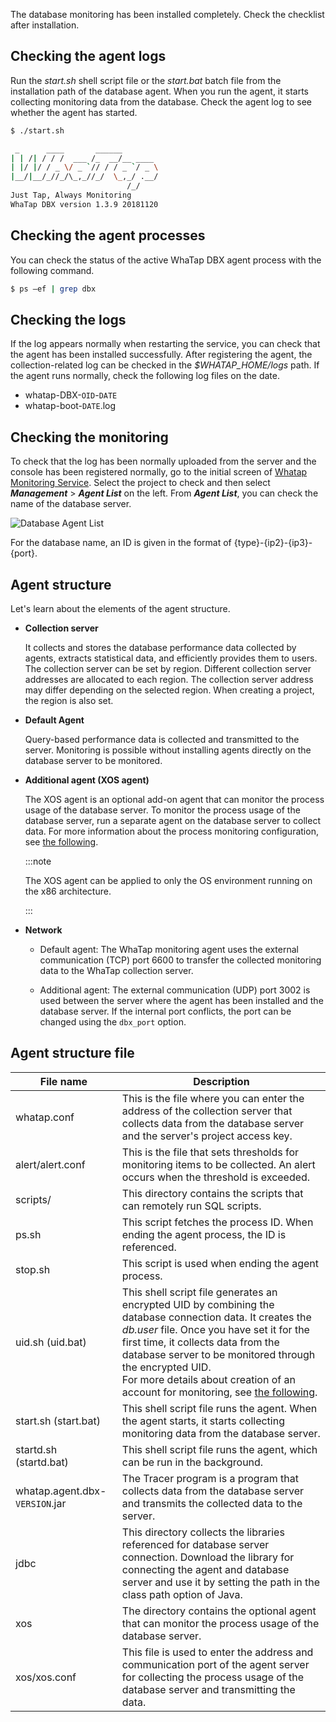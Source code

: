 The database monitoring has been installed completely. Check the checklist after installation.

## Checking the agent logs

Run the _start.sh_ shell script file or the _start.bat_ batch file from the installation path of the database agent. When you run the agent, it starts collecting monitoring data from the database. Check the agent log to see whether the agent has started.

```bash title='start.sh'
$ ./start.sh

 _      ____       ______
| | /| / / /  ___ /_  __/__ ____
| |/ |/ / _ \/ _ `// / / _ `/ _ \
|__/|__/_//_/\_,_//_/  \_,_/ .__/
                          /_/
Just Tap, Always Monitoring
WhaTap DBX version 1.3.9 20181120
```

## Checking the agent processes

You can check the status of the active WhaTap DBX agent process with the following command.

```bash title='SH'
$ ps –ef | grep dbx
```

## Checking the logs

If the log appears normally when restarting the service, you can check that the agent has been installed successfully. After registering the agent, the collection-related log can be checked in the _$WHATAP_HOME/logs_ path. If the agent runs normally, check the following log files on the date.

-   whatap-DBX-`OID`-`DATE`
-   whatap-boot-`DATE`.log

## Checking the monitoring

To check that the log has been normally uploaded from the server and the console has been registered normally, go to the initial screen of [Whatap Monitoring Service](https://service.whatap.io). Select the project to check and then select **_Management_** > **_Agent List_** on the left. From **_Agent List_**, you can check the name of the database server.

![Database Agent List](https://img.whatap.io/media/agent_oracle/install/agent_list.png)

For the database name, an ID is given in the format of {type}-{ip2}-{ip3}-{port}.

## Agent structure

Let's learn about the elements of the agent structure.

<ImgLang img='agent-architecture.png' desc='Agent architecture' />

-   **Collection server**

    It collects and stores the database performance data collected by agents, extracts statistical data, and efficiently provides them to users. The collection server can be set by region. Different collection server addresses are allocated to each region. The collection server address may differ depending on the selected region. When creating a project, the region is also set.

-   **Default Agent**

    Query-based performance data is collected and transmitted to the server. Monitoring is possible without installing agents directly on the database server to be monitored.

-   **Additional agent (XOS agent)**

    <ImgLang img='agent-xos-architecture.png' desc='XOS Agent Architecture' />

    The XOS agent is an optional add-on agent that can monitor the process usage of the database server. To monitor the process usage of the database server, run a separate agent on the database server to collect data. For more information about the process monitoring configuration, see [the following](agent-manage).

    :::note

    The XOS agent can be applied to only the OS environment running on the x86 architecture.

    :::

-   **Network**

    -   Default agent: The WhaTap monitoring agent uses the external communication (TCP) port 6600 to transfer the collected monitoring data to the WhaTap collection server.

    -   Additional agent: The external communication (UDP) port 3002 is used between the server where the agent has been installed and the database server. If the internal port conflicts, the port can be changed using the `dbx_port` option.

## Agent structure file

| File name                      | Description                                                                                                                                                                                                                                                                                                                                                          |
| ------------------------------ | -------------------------------------------------------------------------------------------------------------------------------------------------------------------------------------------------------------------------------------------------------------------------------------------------------------------------------------------------------------------- |
| whatap.conf                    | This is the file where you can enter the address of the collection server that collects data from the database server and the server's project access key.                                                                                                                                                                                                           |
| alert/alert.conf               | This is the file that sets thresholds for monitoring items to be collected. An alert occurs when the threshold is exceeded.                                                                                                                                                                                                                                          |
| scripts/                       | This directory contains the scripts that can remotely run SQL scripts.                                                                                                                                                                                                                                                                                               |
| ps.sh                          | This script fetches the process ID. When ending the agent process, the ID is referenced.                                                                                                                                                                                                                                                                             |
| stop.sh                        | This script is used when ending the agent process.                                                                                                                                                                                                                                                                                                                   |
| uid.sh (uid.bat)               | This shell script file generates an encrypted UID by combining the database connection data. It creates the _db.user_ file. Once you have set it for the first time, it collects data from the database server to be monitored through the encrypted UID. <br/>For more details about creation of an account for monitoring, see [the following](install-agent#uid). |
| start.sh (start.bat)           | This shell script file runs the agent. When the agent starts, it starts collecting monitoring data from the database server.                                                                                                                                                                                                                                         |
| startd.sh (startd.bat)         | This shell script file runs the agent, which can be run in the background.                                                                                                                                                                                                                                                                                           |
| whatap.agent.dbx-`VERSION`.jar | The Tracer program is a program that collects data from the database server and transmits the collected data to the server.                                                                                                                                                                                                                                          |
| jdbc                           | This directory collects the libraries referenced for database server connection. Download the library for connecting the agent and database server and use it by setting the path in the class path option of Java.                                                                                                                                                  |
| xos                            | The directory contains the optional agent that can monitor the process usage of the database server.                                                                                                                                                                                                                                                                 |
| xos/xos.conf                   | This file is used to enter the address and communication port of the agent server for collecting the process usage of the database server and transmitting the data.                                                                                                                                                                                                 |

